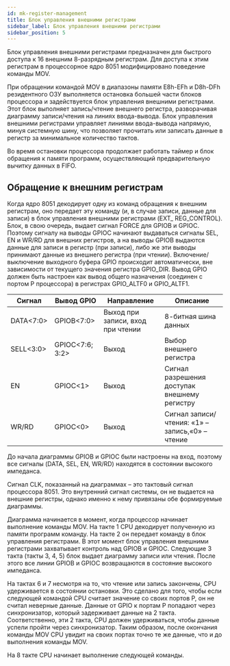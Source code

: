 ```yaml
---
id: mk-register-management
title: Блок управления внешними регистрами
sidebar_label: Блок управления внешними регистрами
sidebar_position: 5
---
```


Блок управления внешними регистрами предназначен для быстрого доступа к 16 внешним 8-разрядным регистрам. Для доступа к этим регистрам в процессорное ядро 8051 модифицировано поведение команды MOV.

При обращении командой MOV в диапазоны памяти E8h-EFh и D8h-DFh резидентного ОЗУ выполняется остановка большей части блоков процессора и задействуется блок управления внешними регистрами. Этот блок выполняет запись/чтение внешнего регистра, разворачивая диаграмму записи/чтения на линиях ввода-вывода. Блок управления внешними регистрами управляет линиями ввода-вывода напрямую, минуя системную шину, что позволяет прочитать или записать данные в регистр за минимальное количество тактов.

Во время остановки процессора продолжает работать таймер и блок обращения к памяти программ, осуществляющий предварительную вычитку данных в FIFO.

## Обращение к внешним регистрам

<DocumentFigure
  src="/img/5400TP105-003/register-management/Блок_упр_вн_регистрами.svg"
  alt="Принцип работы блока управления внешними регистрами"
  caption="Принцип работы блока управления внешними регистрами"
/>

Когда ядро 8051 декодирует одну из команд обращения к внешним регистрам, оно передает эту команду (и, в случае записи, данные для записи) в блок управления внешними регистрами (EXT\_ REG_CONTROL). Блок, в свою очередь, выдает сигнал FORCE для GPIOB и GPIOC. Поэтому сигналу на выводы GPIOC начинают выдаваться сигналы SEL, EN и WR/RD для внешних регистров, а на выводы GPIOB выдаются данные для записи в регистр (при записи), либо же эти выводы принимают данные из внешнего регистра (при чтении). Включение/выключение выходного буфера GPIO происходит автоматически, вне зависимости от текущего значения регистра GPIO_DIR. Вывод GPIO должен быть настроен как вывод общего назначения (соединен с портом P процессора) в регистрах GPIO_ALTF0 и GPIO_ALTF1.

| Сигнал          | Вывод GPIO            | Направление                       | Описание                                        |
| --------------- | --------------------- | --------------------------------- | ----------------------------------------------- |
| DATA&lt;7:0&gt; | GPIOB&lt;7:0&gt;      | Выход при записи, вход при чтении | 8-битная шина данных                            |
| SELL&lt;3:0&gt; | GPIOC&lt;7:6; 3:2&gt; | Выход                             | Выбор внешнего регистра                         |
| EN              | GPIOC&lt;1&gt;        | Выход                             | Сигнал разрешения доступак внешнему регистру    |
| WR/RD           | GPIOC&lt;0&gt;        | Выход                             | Сигнал записи/чтения: «1» – запись,«0» – чтение |

<DocumentFigure src="/img/5400TP105-003/register-management/Запись_во_вн_регистр.svg" caption="Временная диаграмма записи во внешний регистр" />

<DocumentFigure
  src="/img/5400TP105-003/register-management/Чтение_из_вн_регистра.svg"
  caption="Временная диаграмма чтения из внешнего регистра"
/>

До начала диаграммы GPIOB и GPIOC были настроены на вход, поэтому все сигналы (DATA, SEL, EN, WR/RD) находятся в состоянии высокого импеданса.

Сигнал CLK, показанный на диаграммаx – это тактовый сигнал процессора 8051. Это внутренний сигнал системы, он не выдается на внешние регистры, однако именно к нему привязаны обе формируемые диаграммы.

Диаграмма начинается в момент, когда процессор начинает выполнение команды MOV. На такте 1 CPU декодирует полученную из памяти программ команду. На такте 2 он передает команду в блок управления регистрами. В этот момент блок управления внешними регистрами захватывает контроль над GPIOB и GPIOC. Следующие 3 такта (такты 3, 4, 5) блок выдает диаграмму записи или чтения. После этого все линии GPIOB и GPIOC возвращаются в состояние высокого импеданса.

На тактах 6 и 7 несмотря на то, что чтение или запись закончены, CPU удерживается в состоянии остановки. Это сделано для того, чтобы если следующей командой CPU считает значение со своих портов P, он не считал неверные данные. Данные от GPIO к портам P попадают через синхронизатор, который задерживает данные на 2 такта. Соответственно, эти 2 такта, CPU должен удерживаться, чтобы данные успели пройти через синхронизатор. Таким образом, после окончания команды MOV CPU увидит на своих портах точно те же данные, что и до выполнения команды MOV.

На 8 такте CPU начинает выполнение следующей команды.
